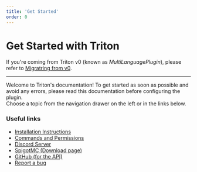 ```yaml
---
title: 'Get Started'
order: 0
---
```


# Get Started with Triton

If you're coming from Triton v0 (known as _MultiLanguagePlugin_), please refer to [Migratring from v0](~/docs/migrating-from-v0).

---

Welcome to Triton's documentation! To get started as soon as possible and avoid any errors, please read this documentation before configuring the plugin.  
Choose a topic from the navigation drawer on the left or in the links below.

### Useful links

- [Installation Instructions](~/docs/installation)
- [Commands and Permissions](~/docs/commands)
- [Discord Server](/discord)
- [SpigotMC (Download page)](/spigot)
- [GitHub (for the API)](/github)
- [Report a bug](/github_issues)

